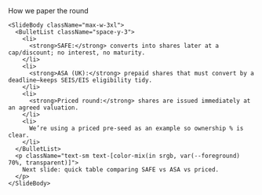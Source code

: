 <div className="flex h-full w-full flex-col">
  <div className="flex flex-1 flex-col gap-8 px-8 py-6 w-full max-w-5xl mx-auto">
    <SlideHeader eyebrow="The instruments" kicker="Some standard terms">
      How we paper the round
    </SlideHeader>

    <SlideBody className="max-w-3xl">
      <BulletList className="space-y-3">
        <li>
          <strong>SAFE:</strong> converts into shares later at a cap/discount; no interest, no maturity.
        </li>
        <li>
          <strong>ASA (UK):</strong> prepaid shares that must convert by a deadline—keeps SEIS/EIS eligibility tidy.
        </li>
        <li>
          <strong>Priced round:</strong> shares are issued immediately at an agreed valuation.
        </li>
        <li>
          We’re using a priced pre-seed as an example so ownership % is clear.
        </li>
      </BulletList>
      <p className="text-sm text-[color-mix(in srgb, var(--foreground) 70%, transparent)]">
        Next slide: quick table comparing SAFE vs ASA vs priced.
      </p>
    </SlideBody>
  </div>
</div>

